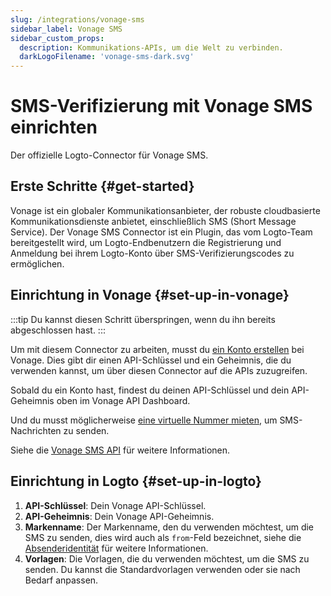 ```yaml
---
slug: /integrations/vonage-sms
sidebar_label: Vonage SMS
sidebar_custom_props:
  description: Kommunikations-APIs, um die Welt zu verbinden.
  darkLogoFilename: 'vonage-sms-dark.svg'
---
```



# SMS-Verifizierung mit Vonage SMS einrichten

Der offizielle Logto-Connector für Vonage SMS.

<GuideTip />

## Erste Schritte \{#get-started}

Vonage ist ein globaler Kommunikationsanbieter, der robuste cloudbasierte Kommunikationsdienste anbietet, einschließlich SMS (Short Message Service). Der Vonage SMS Connector ist ein Plugin, das vom Logto-Team bereitgestellt wird, um Logto-Endbenutzern die Registrierung und Anmeldung bei ihrem Logto-Konto über SMS-Verifizierungscodes zu ermöglichen.

## Einrichtung in Vonage \{#set-up-in-vonage}

:::tip
Du kannst diesen Schritt überspringen, wenn du ihn bereits abgeschlossen hast.
:::

Um mit diesem Connector zu arbeiten, musst du [ein Konto erstellen](https://developer.vonage.com/en/account/guides/dashboard-management#create-and-configure-a-vonage-account) bei Vonage. Dies gibt dir einen API-Schlüssel und ein Geheimnis, die du verwenden kannst, um über diesen Connector auf die APIs zuzugreifen.

Sobald du ein Konto hast, findest du deinen API-Schlüssel und dein API-Geheimnis oben im Vonage API Dashboard.

Und du musst möglicherweise [eine virtuelle Nummer mieten](https://developer.vonage.com/en/numbers/guides/number-management#rent-a-virtual-number), um SMS-Nachrichten zu senden.

Siehe die [Vonage SMS API](https://developer.vonage.com/en/messaging/sms/overview) für weitere Informationen.

## Einrichtung in Logto \{#set-up-in-logto}

1. **API-Schlüssel**: Dein Vonage API-Schlüssel.
2. **API-Geheimnis**: Dein Vonage API-Geheimnis.
3. **Markenname**: Der Markenname, den du verwenden möchtest, um die SMS zu senden, dies wird auch als `from`-Feld bezeichnet, siehe die [Absenderidentität](https://developer.vonage.com/en/messaging/sms/guides/custom-sender-id) für weitere Informationen.
4. **Vorlagen**: Die Vorlagen, die du verwenden möchtest, um die SMS zu senden. Du kannst die Standardvorlagen verwenden oder sie nach Bedarf anpassen.
